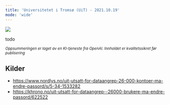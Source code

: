 ```yaml
---
title: 'Universitetet i Tromsø (UiT) - 2021.10.19'
mode: 'wide'
---
```


<Frame>
<img src="/images/uit.png" />
</Frame>

todo

<sup><i>Oppsummeringen er laget av en KI-tjeneste fra OpenAI. Innholdet er kvalitetssikret før publisering</i></sup>

## Kilder
- https://www.nordlys.no/uit-utsatt-for-dataangrep-26-000-kontoer-ma-endre-passord/s/5-34-1533282
- https://khrono.no/uit-utsatt-for-dataangrep--26000-brukere-ma-endre-passord/622522
